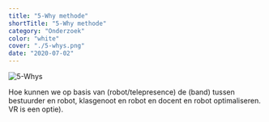 ```yaml
---
title: "5-Why methode"
shortTitle: "5-Why methode"
category: "Onderzoek"
color: "white"
cover: "./5-whys.png"
date: "2020-07-02"
---
```



![5-Whys](https://technation-hr.com/images/stappen/5-why/5-why.png "concept storyboard")

Hoe kunnen we op basis van (robot/telepresence) de (band) tussen bestuurder en robot, klasgenoot en robot en docent en robot optimaliseren. VR is een optie).